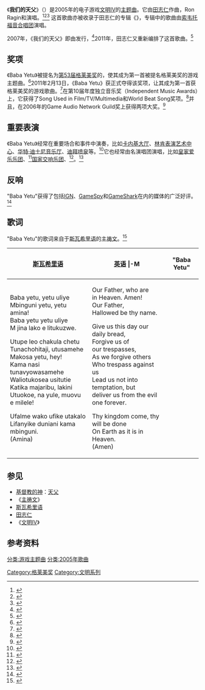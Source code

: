 {{NoteTA
|G1=Games
}}

{{infobox song
| Name           = 我們的天父
| original_name = Baba Yetu
| language = sw
| Type           = [[歌曲|歌曲]]
| Cover          =
| Artist         = [[田志仁|田志仁]]（Ron Ragin和{{tsl|en|Stanford Talisman}}伴唱）
| Featuring      =
| Album          = Sid Meier's Civilization IV Official Soundtrack
| Released       = {{Start date|2005|10|24}}
| Published      = [[2K_Games|2K Games]]
| Label          = 
| Composer       = [[田志仁|田志仁]]
| Length         = 3:28
| prev           = 
| prev_no        = 
| track_no       = 
| next           = 
| next_no        = 
| misc           = 
}}

《'''我们的天父'''》（{{lang-sw|'''Baba Yetu'''}}）是2005年的电子游戏[[文明IV|文明IV]]的[[主题曲|主题曲]]。它由[[田志仁|田志仁]]作曲，Ron Ragin和{{tsl|en|Stanford Talisman}}演唱。<ref>{{cite web|title=Looking Back... Civilization IV |url=http://www.computerandvideogames.com/142558/interviews/looking-back-civilization-iv/?page=2 |publisher=CVG |accessdate=2012-12-31 |date=2006-07-06 |deadurl=yes |archiveurl=https://web.archive.org/web/20140808054803/http://www.computerandvideogames.com/142558/interviews/looking-back-civilization-iv/?page=2 |archivedate=2014-08-08 }}</ref><ref>{{cite news|last=Nichols|first=Max|title=Video Games Live|url=http://www.n-sider.com/contentview.php?contentid=427|accessdate=2012-07-13|newspaper=N-Sider|date=2007-09-01|archive-date=2014-08-09|archive-url=https://web.archive.org/web/20140809230139/http://www.n-sider.com/contentview.php?contentid=427|dead-url=no}}</ref><ref>{{cite web|title=Talisman featured on Civilization 4 |url=http://www.stanfordtalisman.com/html/oldnews2.html |accessdate=2014-12-21 |date=2005-03-11 |deadurl=yes |archiveurl=https://web.archive.org/web/20140808043958/http://www.stanfordtalisman.com/html/oldnews2.html |archivedate=2014-08-08 }}</ref> 这首歌曲亦被收录于田志仁的专辑《{{tsl|en|Calling All Dawns}}》，专辑中的歌曲由[[索韦托福音合唱团|索韦托福音合唱团]]演唱。

2007年，《我们的天父》即由{{tsl|en|Alfred Music}}发行，<ref>{{cite web|title=Baba Yetu|url=http://www.alfred-music.com/product_info.php?products_id=5876|publisher=Alfred Music|accessdate=2013-01-03|archive-date=2019-12-25|archive-url=https://web.archive.org/web/20191225051723/https://www.alfred-music.com/product_info.php?products_id=5876|dead-url=no}}</ref>2011年，田志仁又重新编排了这首歌曲。<ref>{{cite web|title=Baba Yetu - SATB|url=http://www.alfred-music.com/product_info.php?products_id=8660|publisher=Alfred Music|accessdate=2012-07-13|archive-date=2011-10-04|archive-url=https://web.archive.org/web/20111004154355/http://www.alfred-music.com/product_info.php?products_id=8660|dead-url=no}}</ref>

==奖项==
《Baba Yetu》被提名为[[第53届格莱美奖|第53届格莱美奖]]的{{tsl|en|Grammy Award for Best Arrangement, Instrumental and Vocals|格莱美最佳器乐编排及伴奏奖|最佳器乐编排及伴奏奖}}，使其成为第一首被提名格莱美奖的游戏主题曲。<ref>{{cite news|last=Langshaw|first=Mark|title='Civ IV' theme nominated for Grammy|url=http://www.digitalspy.co.uk/gaming/news/a291495/civ-iv-theme-nominated-for-grammy.html|accessdate=2012-12-31|newspaper=Digital Spy|date=2010-12-05|archive-date=2014-01-02|archive-url=https://web.archive.org/web/20140102220353/http://www.digitalspy.co.uk/gaming/news/a291495/civ-iv-theme-nominated-for-grammy.html|dead-url=no}}</ref>2011年2月13日，《Baba Yetu》获正式夺得该奖项，让其成为第一首获格莱美奖的游戏歌曲。<ref>{{cite news|last=Senior|first=Tom|title=Civilization 4 wins grammy for Baba Yetu six years after release|url=http://www.pcgamer.com/2011/02/14/civilization-4-wins-grammy-award/|accessdate=2012-12-31|newspaper=PC Gamer|date=2011-02-14|archive-date=2015-04-11|archive-url=https://web.archive.org/web/20150411004010/http://www.pcgamer.com/civilization-4-wins-grammy-award/|dead-url=no}}</ref>在第10届年度独立音乐奖（Independent Music Awards）上，它获得了Song Used in Film/TV/Multimedia和World Beat Song奖项。<ref name=IMA>{{cite web|url=http://www.independentmusicawards.com/ima/artist/christopher-tin|title=Christopher Tin|publisher=The Independent Music Awards|accessdate=2012-12-31|archive-date=2012-08-21|archive-url=https://web.archive.org/web/20120821135541/http://www.independentmusicawards.com/ima/artist/christopher-tin|dead-url=no}}</ref>并且，在2006年的Game Audio Network Guild奖上获得两项大奖。<ref name=Resume>{{cite web|title=Christopher Tin: Composer |url=http://www.tinworksmusic.com/ChristopherTin_Composer_Resume_10-2012.pdf |publisher=Tin Works |accessdate=2012-12-31 |date=2012-10-10 }}{{dead link|date=October 2016 |bot=InternetArchiveBot |fix-attempted=yes }}</ref>

==重要表演==
《Baba Yetu》经常在重要场合和事件中演奏，比如[[卡内基大厅|卡内基大厅]]、[[林肯表演艺术中心|林肯表演艺术中心]]、[[华特·迪士尼音乐厅|华特·迪士尼音乐厅]]、[[迪拜喷泉|迪拜喷泉]]等。<ref>{{cite AV media |title=Viva Vox Choir (Belgrade) - New Year's Concert of the 67th Session of the General Assembly |url=http://webtv.un.org/watch/viva-vox-choir-belgrade-new-years-concert-of-the-67th-session-of-the-general-assembly/2094291812001/ |accessdate=2013-01-15 |date=2013-01-14 |time=25:29 |publisher=UN Web TV |archive-date=2020-11-11 |archive-url=https://web.archive.org/web/20201111212254/http://webtv.un.org/watch/viva-vox-choir-belgrade-new-years-concert-of-the-67th-session-of-the-general-assembly/2094291812001/#full-text }}</ref>它也经常由名演唱团演唱，比如[[皇家爱乐乐团|皇家爱乐乐团]]、<ref name="Cadogan">{{cite news|url=http://www.cadoganhall.com/event/the-music-of-christopher-tin-160719/|title=The Music of Christopher Tin at Cadogan Hal|date=2016-07-19|newspaper=Cadogan Hall|accessdate=2017-08-31|archive-url=https://web.archive.org/web/20170831131141/http://www.cadoganhall.com/event/the-music-of-christopher-tin-160719/|archive-date=2017-08-31|dead-url=yes}}</ref>[[国家交响乐团_(美国)|国家交响乐团]]、<ref name="VGLKennedyCenter">{{cite news|url=https://www.washingtonpost.com/wp-dyn/content/article/2007/07/01/AR2007070101112.html|title=It's All in the Playing at NSO's 'Video Games Live'|date=2007-07-02|newspaper=Washington Post|accessdate=2017-08-31|archive-date=2012-11-08|archive-url=https://web.archive.org/web/20121108181208/http://www.washingtonpost.com/wp-dyn/content/article/2007/07/01/AR2007070101112.html|dead-url=no}}</ref>{{tsl|en|US Navy Band|美国海军军乐团}}。<ref>{{cite news|url=http://nairobinews.nation.co.ke/chillax/us-navy-band-performs-baba-yetu-in-kiswahili-and-its-astonishing/|title=US Navy Band Performs ‘Baba Yetu’ in Swahili and it's Astonishing|date=2016-01-20|newspaper=Nairobi News|accessdate=2017-08-31|archive-date=2019-12-10|archive-url=https://web.archive.org/web/20191210011709/https://nairobinews.nation.co.ke/chillax/us-navy-band-performs-baba-yetu-in-kiswahili-and-its-astonishing|dead-url=no}}</ref>

==反响==

"Baba Yetu"获得了包括[[IGN|IGN]]、[[GameSpy|GameSpy]]和[[GameShark|GameShark]]在内的媒体的广泛好评。<ref>{{cite web|last=Tin |first=Christopher |title=Press |url=http://www.christophertin.com/press.html |accessdate=2012-12-31 |deadurl=yes |archiveurl=https://web.archive.org/web/20130116092938/http://www.christophertin.com/press.html |archivedate=2013-01-16 }}</ref>

==歌词==
"Baba Yetu"的歌词来自于[[斯瓦希里语|斯瓦希里语]]的[[主祷文|主祷文]]。<ref name=Tin>{{cite web|title=Calling All Dawns Digital Booklet|url=http://www.christophertin.com/assets/downloads/CallingAllDawns_DigitalBooklet.pdf.zip|publisher=Christopher Tin|year=2009|accessdate=2014-08-28|archive-url=https://web.archive.org/web/20161221093418/https://www.christophertin.com/assets/downloads/CallingAllDawns_DigitalBooklet.pdf.zip|archive-date=2016-12-21|dead-url=yes}}</ref>

{|class="wikitable" cellpadding="1"
![[斯瓦希里语|斯瓦希里语]]!![[英语|英语]] 
|-M

!colspan="2" bgcolor="0"|"Baba Yetu"
|-
|
Baba yetu, yetu uliye<br>
Mbinguni yetu, yetu amina!<br>
Baba yetu yetu uliye<br>
M jina lako e litukuzwe.

Utupe leo chakula chetu<br>
Tunachohitaji, utusamehe<br> 
Makosa yetu, hey!<br>
Kama nasi tunavyowasamehe<br>
Waliotukosea usitutie<br>
Katika majaribu, lakini<br>
Utuokoe, na yule, muovu e milele!

Ufalme wako ufike utakalo<br>
Lifanyike duniani kama mbinguni.<br>
(Amina)<br>
|
Our Father, who are<br>
in Heaven. Amen!<br>
Our Father,<br>
Hallowed be thy name.

Give us this day our daily bread,<br>
Forgive us of<br>
our trespasses,<br>
As we forgive others<br>
Who trespass against us<br>
Lead us not into temptation, but<br>
deliver us from the evil one forever.

Thy kingdom come, thy will be done<br>
On Earth as it is in Heaven.<br>
(Amen)<br>
|}

== 参见 ==
{{Portal box|音乐|电子游戏|基督教|非洲}}
* [[基督教的神|基督教的神]]：[[天父|天父]]
* 《[[主祷文|主祷文]]》
* [[斯瓦希里语|斯瓦希里语]]
* [[田志仁|田志仁]]
* 《[[文明IV|文明IV]]》

==参考资料==
{{reflist}}

{{Civilization}}

{{Authority control}}


[[Category:格莱美奖|Category:格莱美奖]]
[[Category:文明系列|Category:文明系列]]
[[分类:游戏主题曲|分类:游戏主题曲]]
[[分类:2005年歌曲|分类:2005年歌曲]]